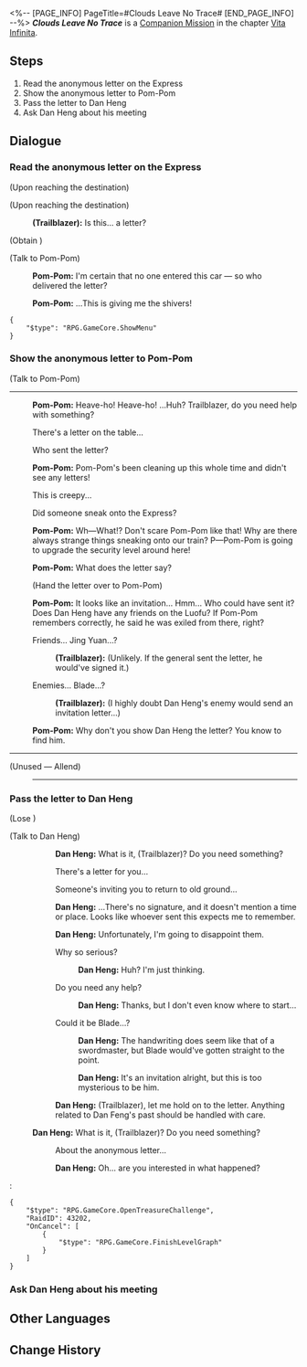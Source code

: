 <%-- [PAGE_INFO]
PageTitle=#Clouds Leave No Trace#
[END_PAGE_INFO] --%>
{{Stub|Dialogue.}}
{{Mission Infobox
|id            = 2021001
|title         = 
|image         = Mission Clouds Leave No Trace.png{{subst:void|<!--$UPLOAD:<<SpriteOutput/Chronicle/2021001.png>-<Mission Clouds Leave No Trace.png>-<Fate's Atlas Images>>-->}}
|type          = Companion
|event_name    = 
|chapter       = Vita Infinita (Companion Mission Chapter)
|requirements  = [[Trailblaze Mission]] ''[[Obsequies Performed, A Long Road Ahead]]'' completed
|summary       = A sinner returned to surrender, and a hero reunited with friends. Little did they know that the sword in her hand pointed to the scars in her own soul.
|characters    = Dan Heng; Pom-Pom; Trailblazer
|startLocation = [[Astral Express]] - [[Parlor Car]]
|world         = Astral Express
|area          = Parlor Car
|prev          = 
|next          = 
|rewards       = Trailblaze EXP*600; Stellar Jade*100; Traveler's Guide*6; Lost Crystal*4; Lifeless Blade*6; Credit*50,000
}}
'''''Clouds Leave No Trace''''' is a [[Companion Mission]] in the chapter [[Vita Infinita (Companion Mission Chapter)|Vita Infinita]].

==Steps==
# Read the anonymous letter on the Express
# Show the anonymous letter to Pom-Pom
# Pass the letter to Dan Heng
# Ask Dan Heng about his meeting

<!--
==Gameplay Notes==

--><!--
==Trial Character==

-->
==Dialogue==
{{Stub Dialogue}}

===Read the anonymous letter on the Express{{subst:void|<!--202100105-->}}===
{{Mission Description|type=companion|location=Parlor Car|A letter without a sender silently lies in the Express' Parlor Car. No one knows of its arrival, just like how no one knows who will receive it.}}
{{Dialogue Start}}
;(Upon reaching the destination)

;(Upon reaching the destination)
:{{A|VO side2 jl player 101 m.ogg}} {{A|VO side2 jl player 101 f.ogg}} '''(Trailblazer):''' Is this... a letter?

;(Obtain {{Item|''A Letter of Unknown Origin''|20|x=1|text=''A Letter of Unknown Origin''}})

;(Talk to Pom-Pom)
:{{A|VO side2 jl pompom 107.ogg}} '''Pom-Pom:''' I'm certain that no one entered this car &mdash; so who delivered the letter?
:{{A|VO side2 jl pompom 108.ogg}} '''Pom-Pom:''' ...This is giving me the shivers!
<pre>{
	"$type": "RPG.GameCore.ShowMenu"
}</pre>
{{Dialogue End}}

===Show the anonymous letter to Pom-Pom{{subst:void|<!--202100104-->}}===
{{Dialogue Start}}

;(Talk to Pom-Pom)
----
:{{A|VO side2 jl pompom 101 m.ogg}} {{A|VO side2 jl pompom 101 f.ogg}} '''Pom-Pom:''' Heave-ho! Heave-ho! ...Huh? Trailblazer, do you need help with something?
:{{DIcon|Arrow}} There's a letter on the table...
:{{DIcon|Arrow}} Who sent the letter?
:{{A|VO side2 jl pompom 102.ogg}} '''Pom-Pom:''' Pom-Pom's been cleaning up this whole time and didn't see any letters!
:{{DIcon|Arrow}} This is creepy...
:{{DIcon|Arrow}} Did someone sneak onto the Express?
:{{A|VO side2 jl pompom 103.ogg}} '''Pom-Pom:''' Wh&mdash;What!? Don't scare Pom-Pom like that! Why are there always strange things sneaking onto our train? P&mdash;Pom-Pom is going to upgrade the security level around here!
:{{A|VO side2 jl pompom 104.ogg}} '''Pom-Pom:''' What does the letter say?
:{{DIcon|Arrow}} (Hand the letter over to Pom-Pom)
:{{A|VO side2 jl pompom 105.ogg}} '''Pom-Pom:''' It looks like an invitation... Hmm... Who could have sent it? Does Dan Heng have any friends on the Luofu? If Pom-Pom remembers correctly, he said he was exiled from there, right?
:{{DIcon|Arrow}} Friends... Jing Yuan...?
::{{A|VO side2 jl player 103 m.ogg}} {{A|VO side2 jl player 103 f.ogg}} '''(Trailblazer):''' (Unlikely. If the general sent the letter, he would've signed it.)
:{{DIcon|Arrow}} Enemies... Blade...?
::{{A|VO side2 jl player 104 m.ogg}} {{A|VO side2 jl player 104 f.ogg}} '''(Trailblazer):''' (I highly doubt Dan Heng's enemy would send an invitation letter...)
:{{A|VO side2 jl pompom 106.ogg}} '''Pom-Pom:''' Why don't you show Dan Heng the letter? You know {{Rubi|where|Archives}} to find him.
----
;(Unused &mdash; Allend)
:----
{{Dialogue End}}

===Pass the letter to Dan Heng{{subst:void|<!--202100102-->}}===
{{Mission Description|type=companion|location=Passenger Cabin|update|The business outlined in the letter is muddled. However, it is clear that whoever left it wishes to invite Dan Heng to an "old place" familiar to him and reminisce past friendships.}}
{{Dialogue Start}}

;(Lose {{Item|''A Letter of Unknown Origin''|20|x=1|text=''A Letter of Unknown Origin''}})

;(Talk to Dan Heng)
:{{tx}}
::{{A|VO side2 jl danheng 101 m.ogg}} {{A|VO side2 jl danheng 101 f.ogg}} '''Dan Heng:''' What is it, (Trailblazer)? Do you need something?
::{{DIcon|Arrow}} There's a letter for you...
::{{DIcon|Arrow}} Someone's inviting you to return to old ground...
::{{A|VO side2 jl danheng 102.ogg}} '''Dan Heng:''' ...There's no signature, and it doesn't mention a time or place. Looks like whoever sent this expects me to remember.
::{{A|VO side2 jl danheng 103.ogg}} '''Dan Heng:''' Unfortunately, I'm going to disappoint them.
::{{DIcon|Arrow}} Why so serious?
:::{{A|VO side2 jl danheng 104.ogg}} '''Dan Heng:''' Huh? I'm just thinking.
::{{DIcon|Arrow}} Do you need any help?
:::{{A|VO side2 jl danheng 105.ogg}} '''Dan Heng:''' Thanks, but I don't even know where to start...
::{{DIcon|Arrow}} Could it be Blade...?
:::{{A|VO side2 jl danheng 106.ogg}} '''Dan Heng:''' The handwriting does seem like that of a swordmaster, but Blade would've gotten straight to the point.
:::{{A|VO side2 jl danheng 107.ogg}} '''Dan Heng:''' It's an invitation alright, but this is too mysterious to be him.
::{{A|VO side2 jl danheng 108 m.ogg}} {{A|VO side2 jl danheng 108 f.ogg}} '''Dan Heng:''' (Trailblazer), let me hold on to the letter. Anything related to Dan Feng's past should be handled with care.
::{{tx}}
:{{A|VO side2 jl danheng 113 m.ogg}} {{A|VO side2 jl danheng 113 f.ogg}} '''Dan Heng:''' What is it, (Trailblazer)? Do you need something?
::{{DIcon|Arrow}} About the anonymous letter...
::{{A|VO side2 jl danheng 114.ogg}} '''Dan Heng:''' Oh... are you interested in what happened?
:<pre>{
	"$type": "RPG.GameCore.OpenTreasureChallenge",
	"RaidID": 43202,
	"OnCancel": [
		{
			"$type": "RPG.GameCore.FinishLevelGraph"
		}
	]
}</pre>
{{Dialogue End}}

===Ask Dan Heng about his meeting{{subst:void|<!--202100103-->}}===
{{Mission Description|type=companion|location=Passenger Cabin|update|Delivering the message to Dan Heng and having him attend the meeting alone doesn't imply that you are indifferent to what later transpires.}}
{{Dialogue Start}}

{{Dialogue End}}

==Other Languages==
{{Other Languages
|en   = Clouds Leave No Trace
|zhs  = 云无留迹
|zht  = 雲無留跡
|ja   = 流雲無痕
|ko   = 흔적을 남기지 않은 구름
|es   = Las nubes no dejan huellas
|fr   = Les nuages s'estompent sans laisser de trace
|ru   = Блуждающее облако
|th   = เมฆที่ไร้ร่องรอย
|vi   = Mây Đi Không Dấu Vết
|de   = Die vorbeiziehende Wolke
|id   = Awan Tidak Meninggalkan Jejak
|pt   = Nuvens Não Deixam Rastros
}}

==Change History==
{{Change History|1.4}}
